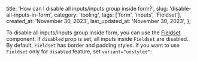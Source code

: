 
  title: 'How can I disable all inputs/inputs group inside form?',
  slug: 'disable-all-inputs-in-form',
  category: 'tooling',
  tags: ['form', 'inputs', 'Fieldset'],
  created_at: 'November 30, 2023',
  last_updated_at: 'November 30, 2023',
};


To disable all inputs/inputs group inside form, you can use the [Fieldset](https://mantine.dev/core/fieldset/) component.
If `disabled` prop is set, all inputs inside `Fieldset` are disabled. By default, `Fieldset` has border and padding styles.
If you want to use `Fieldset` only for `disabled` feature, set `variant="unstyled"`:

<Demo data={FieldsetInputs} />
